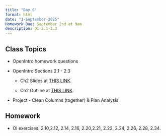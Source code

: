 ```yaml
---
title: "Day 6"
format: html
date: "1-September-2025"
Homework Due: September 2nd at 9am
description: OI 2.1-2.3
---
```


## Class Topics

-   OpenIntro homework questions

-   OpenIntro Sections 2.1 - 2.3

    -   Ch2 Slides at [THIS LINK](/course-materials/slides/chapter2.html).

    -   Ch2 Outline at [THIS LINK](/course-materials/slides/chapter2_o.html).

-   Project - Clean Columns (together) & Plan Analysis

## Homework

-   OI exercises: 2.10,2.12, 2.14, 2.16, 2.20,2.21, 2.22, 2.24, 2.26, 2.28, 2.34.
